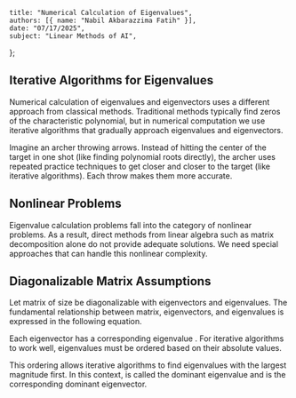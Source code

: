     title: "Numerical Calculation of Eigenvalues",
    authors: [{ name: "Nabil Akbarazzima Fatih" }],
    date: "07/17/2025",
    subject: "Linear Methods of AI",
};

## Iterative Algorithms for Eigenvalues

Numerical calculation of eigenvalues and eigenvectors uses a different approach from classical methods. Traditional methods typically find zeros of the characteristic polynomial, but in numerical computation we use iterative algorithms that gradually approach eigenvalues and eigenvectors.

Imagine an archer throwing arrows. Instead of hitting the center of the target in one shot (like finding polynomial roots directly), the archer uses repeated practice techniques to get closer and closer to the target (like iterative algorithms). Each throw makes them more accurate.

## Nonlinear Problems

Eigenvalue calculation problems fall into the category of nonlinear problems. As a result, direct methods from linear algebra such as matrix decomposition alone do not provide adequate solutions. We need special approaches that can handle this nonlinear complexity.

## Diagonalizable Matrix Assumptions

Let matrix <InlineMath math="A" /> of size <InlineMath math="n \times n" /> be diagonalizable with eigenvectors and eigenvalues. The fundamental relationship between matrix, eigenvectors, and eigenvalues is expressed in the following equation.

<BlockMath math="A \cdot v_i = \lambda_i \cdot v_i, \quad i = 1, 2, \ldots, n" />

Each eigenvector <InlineMath math="v_i" /> has a corresponding eigenvalue <InlineMath math="\lambda_i" />. For iterative algorithms to work well, eigenvalues must be ordered based on their absolute values.

<BlockMath math="|\lambda_1| \geq |\lambda_2| \geq \cdots \geq |\lambda_n|" />

This ordering allows iterative algorithms to find eigenvalues with the largest magnitude first. In this context, <InlineMath math="\lambda_1" /> is called the dominant eigenvalue and <InlineMath math="v_1" /> is the corresponding dominant eigenvector.